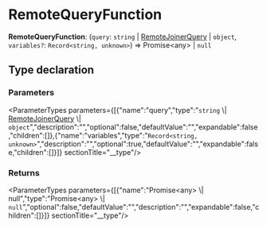 
# RemoteQueryFunction

 **RemoteQueryFunction**: (`query`: `string` \| [RemoteJoinerQuery](../../interfaces/types.RemoteJoinerQuery.mdx) \| `object`, `variables?`: `Record<string, unknown>`) => Promise&#60;any&#62; \| `null`

## Type declaration

### Parameters

<ParameterTypes parameters={[{"name":"query","type":"`string` \\| [RemoteJoinerQuery](../../interfaces/types.RemoteJoinerQuery.mdx) \\| `object`","description":"","optional":false,"defaultValue":"","expandable":false,"children":[]},{"name":"variables","type":"`Record<string, unknown>`","description":"","optional":true,"defaultValue":"","expandable":false,"children":[]}]}  sectionTitle="__type"/>

### Returns

<ParameterTypes parameters={[{"name":"Promise&#60;any&#62; \\| null","type":"Promise&#60;any&#62; \\| `null`","optional":false,"defaultValue":"","description":"","expandable":false,"children":[]}]}  sectionTitle="__type"/>
